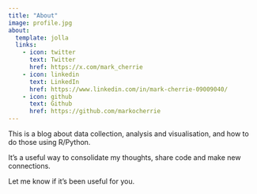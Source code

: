 ```yaml
---
title: "About"
image: profile.jpg
about:
  template: jolla
  links:
    - icon: twitter
      text: Twitter
      href: https://x.com/mark_cherrie
    - icon: linkedin
      text: LinkedIn
      href: https://www.linkedin.com/in/mark-cherrie-09009040/
    - icon: github
      text: Github
      href: https://github.com/markocherrie
---
```


This is a blog about data collection, analysis and visualisation, and how to do those using R/Python.

It's a useful way to consolidate my thoughts, share code and make new connections.

Let me know if it's been useful for you.
